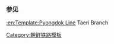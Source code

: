 {{鐵道路線
| 模板名稱 = 三登煤礦線
| 名稱 = [[三登煤礦線]]
| 代表色 = blue
| 背景顏色 = #ffffff
| 車站列表 = [[三登站|三登]] - [[岱里站|岱里]]
}}<noinclude>
===参见===
[[:en:Template:Pyongdok Line]] Taeri Branch
[[Category:朝鲜铁路模板]]
</noinclude>